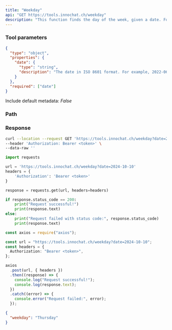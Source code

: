 ```yaml
---
title: "Weekday"
api: "GET https://tools.innochat.ch/weekday"
description: "This function finds the day of the week, given a date. For example, given the date '2024-10-07', it will return a JSON: `{'weekday': 'Monday'}`"
---
```


### Tool parameters

```json
{
  "type": "object",
  "properties": {
    "date": {
      "type": "string",
      "description": "The date in ISO 8601 format. For example, 2022-06-15 (June 15, 2022)."
    }
  },
  "required": ["date"]
}
```

Include default metadata: _False_

### Path

<ParamField path="date" type="string" required />

### Response

<ResponseField name="weekday" type="string" />

<RequestExample>

```bash Curl
curl --location --request GET 'https://tools.innochat.ch/weekday?date=2024-10-10' \
--header 'Authorization: Bearer <token>' \
--data-raw ''
```

```py Python
import requests

url = 'https://tools.innochat.ch/weekday?date=2024-10-10'
headers = {
    'Authorization': 'Bearer <token>'
}

response = requests.get(url, headers=headers)

if response.status_code == 200:
    print("Request successful!")
    print(response.text)
else:
    print("Request failed with status code:", response.status_code)
    print(response.text)
```

```ts JavaScript
const axios = require("axios");

const url = "https://tools.innochat.ch/weekday?date=2024-10-10";
const headers = {
  Authorization: "Bearer <token>",
};

axios
  .post(url, { headers })
  .then((response) => {
    console.log("Request successful!");
    console.log(response.text);
  })
  .catch((error) => {
    console.error("Request failed:", error);
  });
```

</RequestExample>

<ResponseExample>

```json Response
{
  "weekday": "Thursday"
}
```

</ResponseExample>
